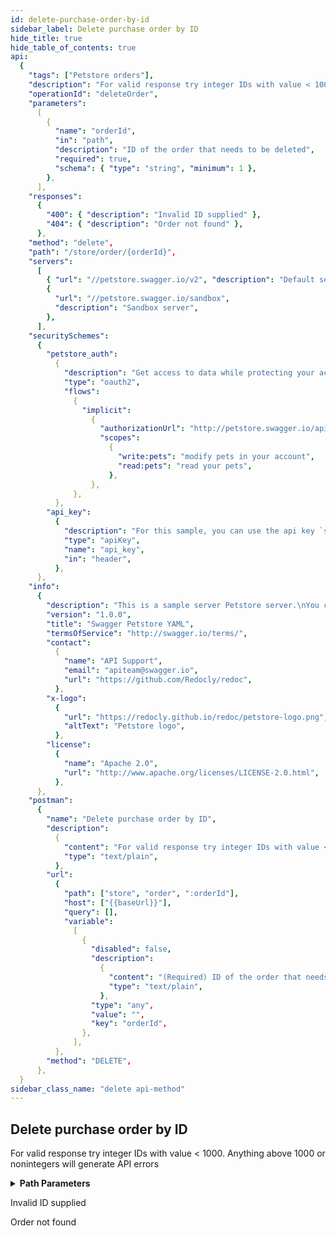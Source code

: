 ```yaml
---
id: delete-purchase-order-by-id
sidebar_label: Delete purchase order by ID
hide_title: true
hide_table_of_contents: true
api:
  {
    "tags": ["Petstore orders"],
    "description": "For valid response try integer IDs with value < 1000. Anything above 1000 or nonintegers will generate API errors",
    "operationId": "deleteOrder",
    "parameters":
      [
        {
          "name": "orderId",
          "in": "path",
          "description": "ID of the order that needs to be deleted",
          "required": true,
          "schema": { "type": "string", "minimum": 1 },
        },
      ],
    "responses":
      {
        "400": { "description": "Invalid ID supplied" },
        "404": { "description": "Order not found" },
      },
    "method": "delete",
    "path": "/store/order/{orderId}",
    "servers":
      [
        { "url": "//petstore.swagger.io/v2", "description": "Default server" },
        {
          "url": "//petstore.swagger.io/sandbox",
          "description": "Sandbox server",
        },
      ],
    "securitySchemes":
      {
        "petstore_auth":
          {
            "description": "Get access to data while protecting your account credentials.\nOAuth2 is also a safer and more secure way to give you access.\n",
            "type": "oauth2",
            "flows":
              {
                "implicit":
                  {
                    "authorizationUrl": "http://petstore.swagger.io/api/oauth/dialog",
                    "scopes":
                      {
                        "write:pets": "modify pets in your account",
                        "read:pets": "read your pets",
                      },
                  },
              },
          },
        "api_key":
          {
            "description": "For this sample, you can use the api key `special-key` to test the authorization filters.\n",
            "type": "apiKey",
            "name": "api_key",
            "in": "header",
          },
      },
    "info":
      {
        "description": "This is a sample server Petstore server.\nYou can find out more about Swagger at\n[http://swagger.io](http://swagger.io) or on [irc.freenode.net, #swagger](http://swagger.io/irc/).\nFor this sample, you can use the api key `special-key` to test the authorization filters.\n\n## Introduction\nThis API is documented in **OpenAPI format** and is based on\n[Petstore sample](http://petstore.swagger.io/) provided by [swagger.io](http://swagger.io) team.\nIt was **extended** to illustrate features of [generator-openapi-repo](https://github.com/Rebilly/generator-openapi-repo)\ntool and [ReDoc](https://github.com/Redocly/redoc) documentation. In addition to standard\nOpenAPI syntax we use a few [vendor extensions](https://github.com/Redocly/redoc/blob/master/docs/redoc-vendor-extensions.md).\n\n## OpenAPI Specification\nThis API is documented in **OpenAPI format** and is based on\n[Petstore sample](http://petstore.swagger.io/) provided by [swagger.io](http://swagger.io) team.\nIt was **extended** to illustrate features of [generator-openapi-repo](https://github.com/Rebilly/generator-openapi-repo)\ntool and [ReDoc](https://github.com/Redocly/redoc) documentation. In addition to standard\nOpenAPI syntax we use a few [vendor extensions](https://github.com/Redocly/redoc/blob/master/docs/redoc-vendor-extensions.md).\n\n## Cross-Origin Resource Sharing\nThis API features Cross-Origin Resource Sharing (CORS) implemented in compliance with  [W3C spec](https://www.w3.org/TR/cors/).\nAnd that allows cross-domain communication from the browser.\nAll responses have a wildcard same-origin which makes them completely public and accessible to everyone, including any code on any site.\n\n## Authentication\n\nPetstore offers two forms of authentication:\n  - API Key\n  - OAuth2\nOAuth2 - an open protocol to allow secure authorization in a simple\nand standard method from web, mobile and desktop applications.\n\n<SecurityDefinitions />\n",
        "version": "1.0.0",
        "title": "Swagger Petstore YAML",
        "termsOfService": "http://swagger.io/terms/",
        "contact":
          {
            "name": "API Support",
            "email": "apiteam@swagger.io",
            "url": "https://github.com/Redocly/redoc",
          },
        "x-logo":
          {
            "url": "https://redocly.github.io/redoc/petstore-logo.png",
            "altText": "Petstore logo",
          },
        "license":
          {
            "name": "Apache 2.0",
            "url": "http://www.apache.org/licenses/LICENSE-2.0.html",
          },
      },
    "postman":
      {
        "name": "Delete purchase order by ID",
        "description":
          {
            "content": "For valid response try integer IDs with value < 1000. Anything above 1000 or nonintegers will generate API errors",
            "type": "text/plain",
          },
        "url":
          {
            "path": ["store", "order", ":orderId"],
            "host": ["{{baseUrl}}"],
            "query": [],
            "variable":
              [
                {
                  "disabled": false,
                  "description":
                    {
                      "content": "(Required) ID of the order that needs to be deleted",
                      "type": "text/plain",
                    },
                  "type": "any",
                  "value": "",
                  "key": "orderId",
                },
              ],
          },
        "method": "DELETE",
      },
  }
sidebar_class_name: "delete api-method"
---
```



## Delete purchase order by ID

For valid response try integer IDs with value &lt; 1000. Anything above 1000 or nonintegers will generate API errors

<details style={{"marginBottom":"1rem"}}><summary style={{}}><strong>Path Parameters</strong></summary><div><ul><ParamsItem className={"paramsItem"} param={{"name":"orderId","in":"path","description":"ID of the order that needs to be deleted","required":true,"schema":{"type":"string","minimum":1}}}></ParamsItem></ul></div></details><div><Tabs><TabItem label={"400"} value={"400"}><div>

Invalid ID supplied

</div><div></div></TabItem><TabItem label={"404"} value={"404"}><div>

Order not found

</div><div></div></TabItem></Tabs></div>

